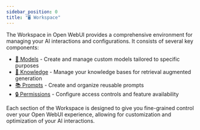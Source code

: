 ```yaml
---
sidebar_position: 0
title: "🖥️ Workspace"
---
```


The Workspace in Open WebUI provides a comprehensive environment for managing your AI interactions and configurations. It consists of several key components:

- [🤖 Models](./models.md) - Create and manage custom models tailored to specific purposes
- [🧠 Knowledge](./knowledge.md) - Manage your knowledge bases for retrieval augmented generation
- [📚 Prompts](./prompts.md) - Create and organize reusable prompts
- [🔒 Permissions](./permissions.md) - Configure access controls and feature availability

Each section of the Workspace is designed to give you fine-grained control over your Open WebUI experience, allowing for customization and optimization of your AI interactions.
